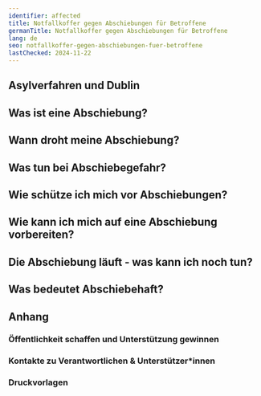 ```yaml
---
identifier: affected
title: Notfallkoffer gegen Abschiebungen für Betroffene
germanTitle: Notfallkoffer gegen Abschiebungen für Betroffene
lang: de
seo: notfallkoffer-gegen-abschiebungen-fuer-betroffene
lastChecked: 2024-11-22
---
```



<Block identifier="kit-intro" />

<Block identifier="kit-advice" />

## Asylverfahren und Dublin

<Block identifier="kit-procedure-dublin"/>

## Was ist eine Abschiebung?

<Block identifier="kit-deportation-definition"/>

## Wann droht meine Abschiebung?

<Block identifier="kit-deportation-risk"/>

## Was tun bei Abschiebegefahr?

<Block identifier="kit-stress" />

<Block identifier="kit-residence" />

## Wie schütze ich mich vor Abschiebungen?

<Block identifier="kit-prevent-deportation" />

## Wie kann ich mich auf eine Abschiebung vorbereiten?

<Block identifier="kit-prepare-deportation" />

## Die Abschiebung läuft - was kann ich noch tun?

<Block identifier="kit-police" />

<Block identifier="kit-ongoing-deportation" />

## Was bedeutet Abschiebehaft?

<Block identifier="kit-detention" />

## Anhang

<Block identifier="kit-outro" />

### Öffentlichkeit schaffen und Unterstützung gewinnen

<Block identifier="publicity" collection="pages"/>

### Kontakte zu Verantwortlichen & Unterstützer*innen

<Block identifier="contacts" collection="pages"/>

### Druckvorlagen

<Block identifier="forms" collection="pages"/>
